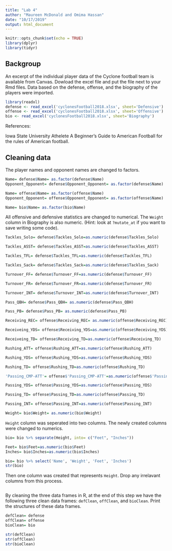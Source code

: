 ```yaml
---
title: "Lab 4"
author: "Maureen McDonald and Omima Hassan"
date: "10/17/2019"
output: html_document
---
```


```r
knitr::opts_chunk$set(echo = TRUE)
library(dplyr)
library(tidyr)
```

## Backgroup

An excerpt of the individual player data of the Cyclone football team is available from Canvas. Dowload the excel file and put the file next to your Rmd files. Data based on the defense, offense, and the biography of the players were imported.
```r
library(readxl)
defense <- read_excel('cyclonesFootball2018.xlsx', sheet='Defensive')
offense <- read_excel('cyclonesFootball2018.xlsx', sheet='Offensive')
bio <- read_excel('cyclonesFootball2018.xlsx', sheet='Biography')
```

References:

Iowa State University Athelete
A Beginner’s Guide to American Football for the rules of American football.

## Cleaning data

The player names and opponent names are changed to factors.
```r
Name= defense$Name= as.factor(defense$Name)
Opponent_Opponent= defense$Opponent_Opponent= as.factor(defense$Name)

Name= offense$Name= as.factor(offense$Name)
Opponent_Opponent= offense$Opponent_Opponent= as.factor(offense$Name)

Name= bio$Name= as.factor(bio$Name)
```

All offensive and defensive statistics are changed to numerical. The `Weight` column in Biography is also numeric. (Hint: look at `?mutate_at` if you want to save writing some code).

```r
Tackles_Solo= defense$Tackles_Solo=as.numeric(defense$Tackles_Solo)

Tackles_ASST= defense$Tackles_ASST=as.numeric(defense$Tackles_ASST)

Tackles_TFL= defense$Tackles_TFL=as.numeric(defense$Tackles_TFL)

Tackles_Sack= defense$Tackles_Sack=as.numeric(defense$Tackles_Sack)

Turnover_FF= defense$Turnover_FF=as.numeric(defense$Turnover_FF)

Turnover_FR= defense$Turnover_FR=as.numeric(defense$Turnover_FR)

Turnover_INT= defense$Turnover_INT=as.numeric(defense$Turnover_INT)

Pass_QBH= defense$Pass_QBH= as.numeric(defense$Pass_QBH)

Pass_PB= defense$Pass_PB= as.numeric(defense$Pass_PB)

Receiving_REC= offense$Receiving_REC= as.numeric(offense$Receiving_REC)

Receiveing_YDS= offense$Receiving_YDS=as.numeric(offense$Receiving_YDS)

Receiveing_TD= offense$Receiving_TD=as.numeric(offense$Receiving_TD)

Rushing_ATT= offense$Rushing_ATT=as.numeric(offense$Rushing_ATT)

Rushing_YDS= offense$Rushing_YDS=as.numeric(offense$Rushing_YDS)

Rushing_TD= offense$Rushing_TD=as.numeric(offense$Rushing_TD)

'Passing_CMP-ATT'= offense$'Passing_CMP-ATT'=as.numeric(offense$'Passing_CMP-ATT')

Passing_YDS= offense$Passing_YDS=as.numeric(offense$Passing_YDS)

Passing_TD= offense$Passing_TD=as.numeric(offense$Passing_TD)

Passing_INT= offense$Passing_INT=as.numeric(offense$Passing_INT)

Weight= bio$Weight= as.numeric(bio$Weight)
```

`Height` column was seperated into two columns. The newly created columns were changed to numerics.

```r
bio= bio %>% separate(Height, into= c("Feet", "Inches"))

Feet= bio$Feet=as.numeric(bio$Feet)
Inches= bio$Inches=as.numeric(bio$Inches)

bio= bio %>% select('Name', 'Weight', 'Feet', 'Inches')
str(bio)
```

Then one column was created that represents `Height`. Drop any irrelavant columns from this process.
```r

```

By cleaning the three data frames in R, at the end of this step we have the following three clean data frames: `defClean`, `offClean`, and `bioClean`. Print the structures of these data frames.
```r
defClean= defense
offClean= offense
bioClean= bio

str(defClean)
str(offClean)
str(bioClean)
```














